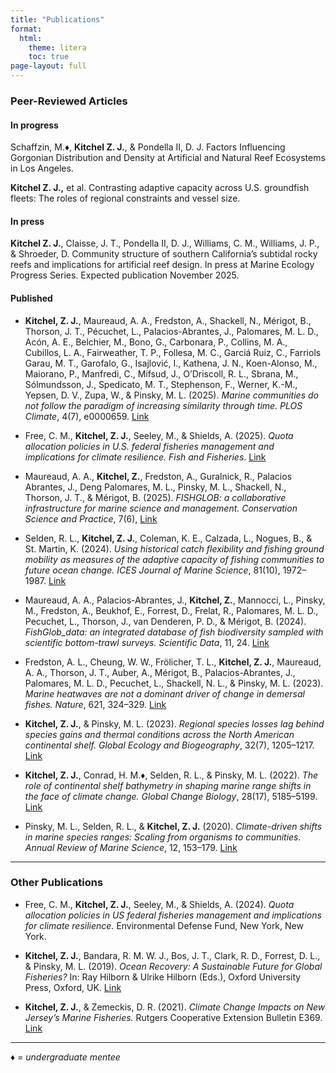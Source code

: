 ```yaml
---
title: "Publications"
format:
  html:
    theme: litera
    toc: true
page-layout: full
---
```


### Peer-Reviewed Articles

#### In progress

Schaffzin, M.♦, **Kitchel Z. J.**, & Pondella II, D. J. Factors Influencing Gorgonian Distribution and Density at Artificial and Natural Reef Ecosystems in Los Angeles.

**Kitchel Z. J.,** et al. Contrasting adaptive capacity across U.S. groundfish fleets: The roles of regional constraints and vessel size.

#### In press

**Kitchel Z. J.**, Claisse, J. T., Pondella II, D. J., Williams, C. M., Williams, J. P., & Shroeder, D. Community structure of southern California's subtidal rocky reefs and implications for artificial reef design. In press at Marine Ecology Progress Series. Expected publication November 2025.

#### Published

-   **Kitchel, Z. J.**, Maureaud, A. A., Fredston, A., Shackell, N., Mérigot, B., Thorson, J. T., Pécuchet, L., Palacios-Abrantes, J., Palomares, M. L. D., Acón, A. E., Belchier, M., Bono, G., Carbonara, P., Collins, M. A., Cubillos, L. A., Fairweather, T. P., Follesa, M. C., Garciá Ruiz, C., Farriols Garau, M. T., Garofalo, G., Isajlović, I., Kathena, J. N., Koen-Alonso, M., Maiorano, P., Manfredi, C., Mifsud, J., O'Driscoll, R. L., Sbrana, M., Sólmundsson, J., Spedicato, M. T., Stephenson, F., Werner, K.-M., Yepsen, D. V., Zupa, W., & Pinsky, M. L. (2025). *Marine communities do not follow the paradigm of increasing similarity through time.* *PLOS Climate*, 4(7), e0000659. [Link](https://doi.org/10.1371/journal.pclm.0000659)

-   Free, C. M., **Kitchel, Z. J.**, Seeley, M., & Shields, A. (2025). *Quota allocation policies in U.S. federal fisheries management and implications for climate resilience.* *Fish and Fisheries*. [Link](https://doi.org/10.1111/faf.70000)

-   Maureaud, A. A., **Kitchel, Z.**, Fredston, A., Guralnick, R., Palacios Abrantes, J., Deng Palomares, M. L., Pinsky, M. L., Shackell, N., Thorson, J. T., & Mérigot, B. (2025). *FISHGLOB: a collaborative infrastructure for marine science and management.* *Conservation Science and Practice*, 7(6), [Link](https://doi.org/10.1111/csp2.70035)

-   Selden, R. L., **Kitchel, Z. J.**, Coleman, K. E., Calzada, L., Nogues, B., & St. Martin, K. (2024). *Using historical catch flexibility and fishing ground mobility as measures of the adaptive capacity of fishing communities to future ocean change.* *ICES Journal of Marine Science*, 81(10), 1972--1987. [Link](https://doi.org/10.1093/icesjms/fsae139)

-   Maureaud, A. A., Palacios-Abrantes, J., **Kitchel, Z.**, Mannocci, L., Pinsky, M., Fredston, A., Beukhof, E., Forrest, D., Frelat, R., Palomares, M. L. D., Pecuchet, L., Thorson, J., van Denderen, P. D., & Mérigot, B. (2024). *FishGlob_data: an integrated database of fish biodiversity sampled with scientific bottom-trawl surveys.* *Scientific Data*, 11, 24. [Link](doi.org/10.1038/s41597-023-02866-w)

-   Fredston, A. L., Cheung, W. W., Frölicher, T. L., **Kitchel, Z. J.**, Maureaud, A. A., Thorson, J. T., Auber, A., Mérigot, B., Palacios-Abrantes, J., Palomares, M. L. D., Pecuchet, L., Shackell, N. L., & Pinsky, M. L. (2023). *Marine heatwaves are not a dominant driver of change in demersal fishes.* *Nature*, 621, 324--329. [Link](https://www.nature.com/articles/s41586-023-06449-y)

-   **Kitchel, Z. J.**, & Pinsky, M. L. (2023). *Regional species losses lag behind species gains and thermal conditions across the North American continental shelf.* *Global Ecology and Biogeography*, 32(7), 1205--1217. [Link](https://onlinelibrary.wiley.com/doi/10.1111/geb.13681)

-   **Kitchel, Z. J.**, Conrad, H. M.♦, Selden, R. L., & Pinsky, M. L. (2022). *The role of continental shelf bathymetry in shaping marine range shifts in the face of climate change.* *Global Change Biology*, 28(17), 5185--5199. [Link](https://onlinelibrary.wiley.com/doi/full/10.1111/gcb.16276)

-   Pinsky, M. L., Selden, R. L., & **Kitchel, Z. J.** (2020). *Climate-driven shifts in marine species ranges: Scaling from organisms to communities.* *Annual Review of Marine Science*, 12, 153--179. [Link](https://www.annualreviews.org/doi/abs/10.1146/annurev-marine-010419-010916)

------------------------------------------------------------------------

### Other Publications

-   Free, C. M., **Kitchel, Z. J.**, Seeley, M., & Shields, A. (2024). *Quota allocation policies in US federal fisheries management and implications for climate resilience.* Environmental Defense Fund, New York, New York.

-   **Kitchel, Z. J.**, Bandara, R. M. W. J., Bos, J. T., Clark, R. D., Forrest, D. L., & Pinsky, M. L. (2019). *Ocean Recovery: A Sustainable Future for Global Fisheries?* In: Ray Hilborn & Ulrike Hilborn (Eds.), Oxford University Press, Oxford, UK. [Link](https://global.oup.com/academic/product/ocean-recovery-9780198839767)

-   **Kitchel, Z. J.**, & Zemeckis, D. R. (2021). *Climate Change Impacts on New Jersey's Marine Fisheries.* Rutgers Cooperative Extension Bulletin E369. [Link](https://njaes.rutgers.edu/e369/)

------------------------------------------------------------------------

*♦ = undergraduate mentee*
